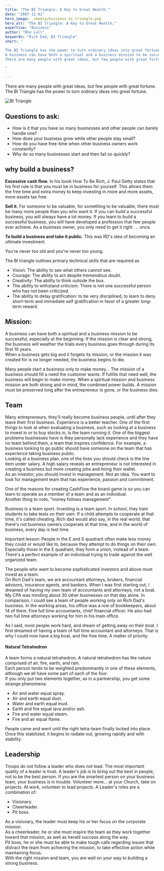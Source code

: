 ```yaml
---
title: "The BI Triangle: A Key to Great Wealth."
date: "2007-11-01"
hero_image: ./media/business_bi_triangle.png
hero_alt: "The BI Triangle: A Key to Great Wealth."
expertise: "Business"
author: "Rho Lall"
keywords: "Rich Dad, BI Triangle"
short: "

The BI Triangle has the power to turn ordinary ideas into great fortune.  
A business can have both a spiritual and a business mission to be successful.
There are many people with great ideas, but few people with great fortune.  

"

---
```


There are many people with great ideas, but few people with great fortune.  The BI Triangle has the power to turn ordinary ideas into great fortune.   

![BI Triangle](./media/content/bi_triangle.png)

## Questions to ask:   

- How is it that you have so many businesses and other people can barely handle one?
- How does your business grow while other people stay small?
- How do you have free-time when other business owners work constantly?
- Why do so many businesses start and then fail so quickly?

## why build a business?

**Excessive cash flow.** In his book How To Be Rich, J. Paul Getty states that his first rule is that you must be in business for yourself. 
This allows them the free time and extra money to keep investing in more and more assets, more assets tax free.

**Sell it.** For someone to be valuable, for something to be valuable, there must be many more people than you who want it.
If you can build a successful business, you will always have a lot money.
If you learn to build a successful business, you will have developed a profession that few people ever achieve. 
As a business owner, you only need to get it right . .. once.

**To build a business and take it public.** This was RD's idea of becoming an ultimate investment.

You're never too old and you're never too young.

The BI triangle outlines primary technical skills that are required as

- Vision: The ability to see what others cannot see. 
- Courage: The ability to act despite tremendous doubt.
- Creativity: The ability to think outside the box.
- The ability to withstand criticism: There is not one successful person who has not been criticized. 
- The ability to delay gratification: to be very disciplined, to learn to deny short-term and immediate self gratification in favor of a greater long-term reward.

## Mission:

A business can have both a spiritual and a business mission to be successful, especially at the beginning. 
If the mission is clear and strong, the business will weather the trials every business goes through during its first 10 years.  
When a business gets big and it forgets its mission, or the mission it was created for is no longer needed, the business begins to die.

Many people start a business only to make money... 
The mission of a business should fill a need the customer wants. If fulfills that need well, the business will begin to make money.
When a spiritual mission and business mission are both strong and in mind, the combined power builds.
A mission must be preserved long after the entrepreneur is gone, or the business dies.

## Team

Many entrepreneurs, they'll really become business people, until after they leave their first business. Experience is a better teacher.
One of the first things to look at when evaluating a business, such as looking at a business to invest in or to buy stocks in, is the team running it.
One of the biggest problems businesses have is they personally lack experience and they have no team behind them, a team that inspires confidence.
For example, a business looking to go public should have someone on the team that has experience taking business public.  
Looking at a business plan, one of the lines you should check is the line item under salary.
A high salary reveals an entrepreneur is not interested in creating a business but more creating jobs and lining their wallet.  
As an investor, you should invest in management.  Not an idea.  You want to look for management team that has experience, passion and commitment.   

One of the reasons for creating CashFlow the board game is so you can learn to operate as a member of a team and as an individual.  
Another thing to note, "money follows management".  

Business is a team sport. Investing is a team sport.
In school, they train students to take tests on their own. If a child attempts to cooperate at that time, it's called cheating. 
Rich dad would also say, in the real world, that there's not business owners cooperate at that time, and in the world of business, every day is test time.

Important lesson: People in the E and S quadrant often make less money they could or would like to, because they attempt to do things on their own. 
Especially those in the E quadrant, they form a union, instead of a team. 
There's a perfect example of an individual trying to trade against the well organized team.

The people who want to become sophisticated investors and above must invest as a team.  
On Rich Dad's team, we are accountant attorneys, brokers, financial advisors, insurance agents, and bankers.
When I was first starting out, I dreamed of having my own team of accountants and attorneys, not a boat.
My CPA was minding about 30 other businesses on that day alone.
In comparison, I could see a team of people working only on Rich Dad's business. 
In the working areas, his office was a row of bookkeepers, about 14 of them. 
Five full time accountants, chief financial officer. He also had two full time attorneys working for him in his main office.

As I said, most people work hard, and dream of getting away on their boat. 
I first dreamed of having a team of full time accountant and attorneys. 
That is why I could now have a big boat, and the free time. A matter of priority.

#### Natural Tetrahedron

A team forms a natural tetrahedron. A natural tetrahedron has the nature comprised of air, fire, earth, and rain.  
Each person tends to be weighted predominantly in one of these elements, although we all have some part of each of the four.  
If you only put two elements together, as in a partnership, you get some strange phenomena:

- Air and water equal spray.
- Air and earth equal dust.
- Water and earth equal mud.
- Earth and fire equal lava and/or ash.
- Fire and water equal steam.
- Fire and air equal flame.

People came and went until the right tetra-team finally locked into place.  Once this stabilized, it begins to radiate out, growing rapidly and with stability.   

## Leadership

Troops do not follow a leader who does not lead.
The most important quality of a leader is trust.
A leader's job is to bring out the best in people, not to be the best person.
If you are the smartest person on your business team, your business is in trouble.
Volunteer more... at your Church, take on projects.  At work, volunteer to lead projects.
A Leader's roles are a combination of:

- Visionary.
- Cheerleader.
- Pit boss.

As a visionary, the leader must keep his or her focus on the corporate mission.  
As a cheerleader, he or she must inspire the team as they work together toward that mission, as well as herald success along the way.   
Pit boss, he or she must be able to make tough calls regarding issues that distract the team from achieving the mission, 
to take effective action while maintaining focus.   
With the right mission and team, you are well on your way to building a strong business.
